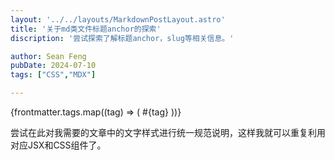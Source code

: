 ```yaml
---
layout: '../../layouts/MarkdownPostLayout.astro'
title: '关于md类文件标题anchor的探索'
discription: '尝试探索了解标题anchor，slug等相关信息。'

author: Sean Feng
pubDate: 2024-07-10
tags: ["CSS","MDX"]

---
```


<div className="flex justify-center flex-wrap gap-2 mb-4">
  {frontmatter.tags.map((tag) => (
    <span key={tag} className="inline-block bg-gray-200 rounded-full px-3 py-1 text-sm font-semibold text-gray-700">
      #{tag}
    </span>
  ))}
</div>

尝试在此对我需要的文章中的文字样式进行统一规范说明，这样我就可以重复利用对应JSX和CSS组件了。

